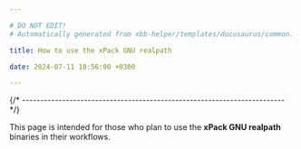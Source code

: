 ```yaml
---

# DO NOT EDIT!
# Automatically generated from xbb-helper/templates/docusaurus/common.

title: How to use the xPack GNU realpath

date: 2024-07-11 18:56:00 +0300

---
```




{/* ------------------------------------------------------------------------ */}

This page is intended for those who plan
to use the **xPack GNU realpath** binaries in their workflows.

<Versioning/>

<LibrariesAndRpath/>

<More/>
